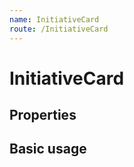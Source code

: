 ```yaml
---
name: InitiativeCard
route: /InitiativeCard
---
```



# InitiativeCard

## Properties

<Props of={InitiativeCard} />

## Basic usage

<Playground>
  <ThemeProvider theme={whiteTheme}>
    <InitiativeCard
      name="City Requirement For Voting"
      issue="Suffrage"
      type="Initiative"
      votesFor={4}
      votesAgainst={6}
    />
  </ThemeProvider>
</Playground>
